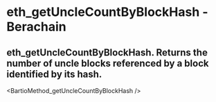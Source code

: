 # eth_getUncleCountByBlockHash - Berachain

## eth_getUncleCountByBlockHash. Returns the number of uncle blocks referenced by a block identified by its hash.


<BartioMethod_getUncleCountByBlockHash />
